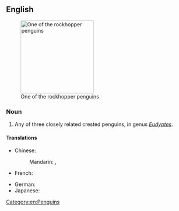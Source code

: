 ==English==
{{wikipedia}}
[[Image:Eudyptes chrysocome.jpg|200px|thumb|right|One of the rockhopper penguins]]

===Noun===
{{en-noun}}

# Any of three closely related crested penguins, in genus ''[[Eudyptes]]''.

====Translations====
{{trans-top|crested penguin}}
* Chinese:
*: Mandarin: {{t|cmn|跳岩企鵝}}, {{t|cmn|跳岩企鹅|tr=tiàoyán qǐ'é}}
* French: {{t+|fr|gorfou sauteur|m}}
{{trans-mid}}
* German: {{t+|de|Felsenpinguin|m}}
* Japanese: {{t+|ja|イワトビペンギン|tr=iwatobi pengin}}
{{trans-bottom}}

[[Category:en:Penguins]]